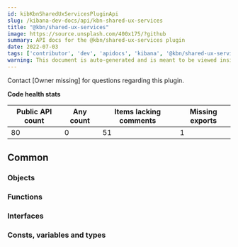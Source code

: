```yaml
---
id: kibKbnSharedUxServicesPluginApi
slug: /kibana-dev-docs/api/kbn-shared-ux-services
title: "@kbn/shared-ux-services"
image: https://source.unsplash.com/400x175/?github
summary: API docs for the @kbn/shared-ux-services plugin
date: 2022-07-03
tags: ['contributor', 'dev', 'apidocs', 'kibana', '@kbn/shared-ux-services']
warning: This document is auto-generated and is meant to be viewed inside our experimental, new docs system. Reach out in #docs-engineering for more info.
---
```




Contact [Owner missing] for questions regarding this plugin.

**Code health stats**

| Public API count  | Any count | Items lacking comments | Missing exports |
|-------------------|-----------|------------------------|-----------------|
| 80 | 0 | 51 | 1 |

## Common

### Objects
<DocDefinitionList data={kbnSharedUxServicesObj.common.objects}/>

### Functions
<DocDefinitionList data={kbnSharedUxServicesObj.common.functions}/>

### Interfaces
<DocDefinitionList data={kbnSharedUxServicesObj.common.interfaces}/>

### Consts, variables and types
<DocDefinitionList data={kbnSharedUxServicesObj.common.misc}/>

